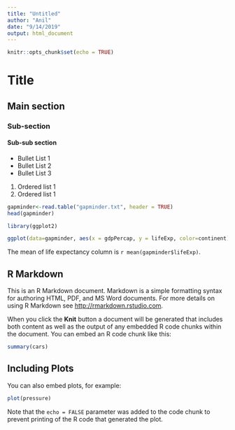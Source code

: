 ```yaml
---
title: "Untitled"
author: "Anil"
date: "9/14/2019"
output: html_document
---
```


```r
knitr::opts_chunk$set(echo = TRUE)
```
# Title
## Main section
### Sub-section
#### Sub-sub section



- Bullet List 1 
- Bullet List 2
- Bullet List 3

1. Ordered list 1
1. Ordered list 1

```r
gapminder<-read.table("gapminder.txt", header = TRUE)
head(gapminder)
```

```r
library(ggplot2)
```


```r
ggplot(data=gapminder, aes(x = gdpPercap, y = lifeExp, color=continent)) +geom_point()
```

The mean of life expectancy column is `r mean(gapminder$lifeExp)`. 

## R Markdown

This is an R Markdown document. Markdown is a simple formatting syntax for authoring HTML, PDF, and MS Word documents. For more details on using R Markdown see <http://rmarkdown.rstudio.com>.

When you click the **Knit** button a document will be generated that includes both content as well as the output of any embedded R code chunks within the document. You can embed an R code chunk like this:

```r
summary(cars)
```

## Including Plots

You can also embed plots, for example:

```r
plot(pressure)
```

Note that the `echo = FALSE` parameter was added to the code chunk to prevent printing of the R code that generated the plot.

